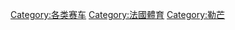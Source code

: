 {{Commons cat|24 Hours of Le Mans}}
{{Cat main|勒芒24小时耐力赛}}

[[Category:各类赛车|Category:各类赛车]]
[[Category:法國體育|Category:法國體育]]
[[Category:勒芒|Category:勒芒]]